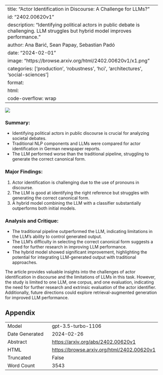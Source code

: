 
---
title: "Actor Identification in Discourse: A Challenge for LLMs?"
id: "2402.00620v1"
description: "Identifying political actors in public debate is challenging. LLM struggles but hybrid model improves performance."
author: Ana Barić, Sean Papay, Sebastian Padó
date: "2024-02-01"
image: "https://browse.arxiv.org/html/2402.00620v1/x1.png"
categories: ['production', 'robustness', 'hci', 'architectures', 'social-sciences']
format:
  html:
    code-overflow: wrap
---

![](https://browse.arxiv.org/html/2402.00620v1/x1.png)

### **Summary:**
- Identifying political actors in public discourse is crucial for analyzing societal debates.
- Traditional NLP components and LLMs were compared for actor identification in German newspaper reports.
- The LLM performed worse than the traditional pipeline, struggling to generate the correct canonical form.
  
### **Major Findings:**
1. Actor identification is challenging due to the use of pronouns in discourse.
2. The LLM is good at identifying the right reference but struggles with generating the correct canonical form.
3. A hybrid model combining the LLM with a classifier substantially outperforms both initial models.

### **Analysis and Critique:**
- The traditional pipeline outperformed the LLM, indicating limitations in the LLM's ability to control generated output.
- The LLM's difficulty in selecting the correct canonical form suggests a need for further research in improving LLM performance.
- The hybrid model showed significant improvement, highlighting the potential for integrating LLM-generated output with traditional approaches.

The article provides valuable insights into the challenges of actor identification in discourse and the limitations of LLMs in this task. However, the study is limited to one LLM, one corpus, and one evaluation, indicating the need for further research and extrinsic evaluation of the actor identifier. Additionally, future directions could explore retrieval-augmented generation for improved LLM performance.

## Appendix

|          |          |
|----------|----------|
| Model     | gpt-3.5-turbo-1106       |
| Date Generated     | 2024-02-26       |
| Abstract | [https://arxiv.org/abs/2402.00620v1](https://arxiv.org/abs/2402.00620v1)        |
| HTML     | [https://browse.arxiv.org/html/2402.00620v1](https://browse.arxiv.org/html/2402.00620v1)       |
| Truncated       | False       |
| Word Count       | 3543       |